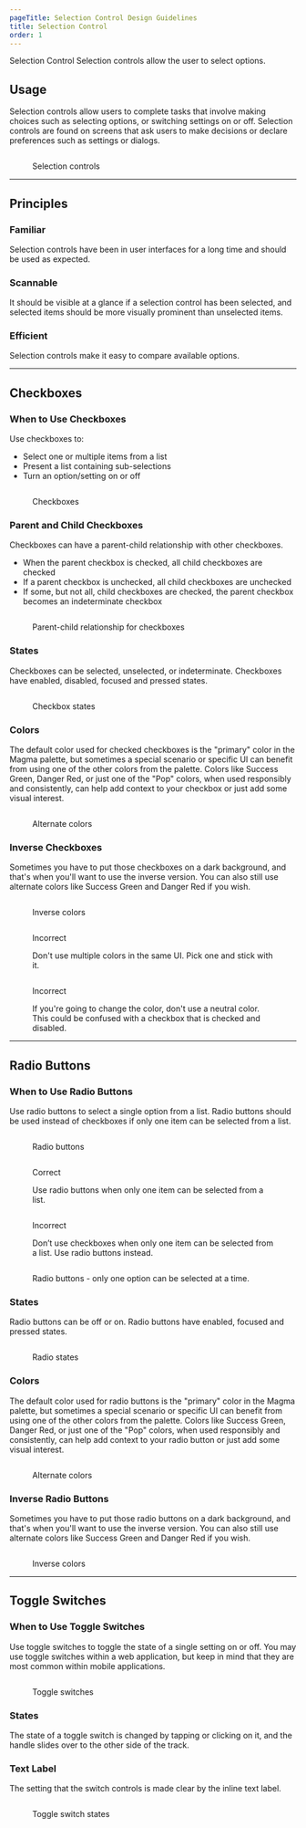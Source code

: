 ```yaml
---
pageTitle: Selection Control Design Guidelines
title: Selection Control
order: 1
---
```



<DocsHeading type="design">Selection Control</DocsHeading>
<LeadParagraph>
  Selection controls allow the user to select options.
</LeadParagraph>

## Usage

Selection controls allow users to complete tasks that involve making choices such as selecting options, or switching settings on or off. Selection controls are found on screens that ask users to make decisions or declare preferences such as settings or dialogs.

<span class="horizontal-spacer"></span>
<figure>
  <div class="image-container">
    <img src="../../images/selection-controls/Selection-controls.png" alt="" />
  </div>
  <figcaption>
    <p>Selection controls</p>
  </figcaption>
</figure>
<hr class="article-divider" />

## Principles

### Familiar

Selection controls have been in user interfaces for a long time and should be used as expected.

### Scannable

It should be visible at a glance if a selection control has been selected, and selected items should be more visually prominent than unselected items.

### Efficient

Selection controls make it easy to compare available options.

<span class="horizontal-spacer"></span>
<hr class="article-divider" />

## Checkboxes

### When to Use Checkboxes

Use checkboxes to:

- Select one or multiple items from a list
- Present a list containing sub-selections
- Turn an option/setting on or off

<figure>
  <div class="image-container">
    <img src="../../images/selection-controls/Checkbox-example.png" alt="" />
  </div>
  <figcaption>
    <p>Checkboxes</p>
  </figcaption>
</figure>

### Parent and Child Checkboxes

Checkboxes can have a parent-child relationship with other checkboxes.

- When the parent checkbox is checked, all child checkboxes are checked
- If a parent checkbox is unchecked, all child checkboxes are unchecked
- If some, but not all, child checkboxes are checked, the parent checkbox becomes an indeterminate checkbox

<figure>
  <div class="image-container">
    <img
      src="../../images/selection-controls/Checkbox-parent-child-example.png"
      alt=""
    />
  </div>
  <figcaption>
    <p>Parent-child relationship for checkboxes</p>
  </figcaption>
</figure>

### States

Checkboxes can be selected, unselected, or indeterminate. Checkboxes have enabled, disabled, focused and pressed states.

<figure>
  <div class="image-container">
    <img src="../../images/selection-controls/Checkbox-states.png" alt="" />
  </div>
  <figcaption>
    <p>Checkbox states</p>
  </figcaption>
</figure>

### Colors

The default color used for checked checkboxes is the "primary" color in the Magma palette, but sometimes a special scenario or specific UI can benefit from using one of the other colors from the palette. Colors like Success Green, Danger Red, or just one of the "Pop" colors, when used responsibly and consistently, can help add context to your checkbox or just add some visual interest.

<figure>
  <div class="image-container">
    <img
      src="../../images/selection-controls/Checkbox-alternate-colors.png"
      alt=""
    />
  </div>
  <figcaption>
    <p>Alternate colors</p>
  </figcaption>
</figure>

### Inverse Checkboxes

Sometimes you have to put those checkboxes on a dark background, and that's when you'll want to use the inverse version. You can also still use alternate colors like Success Green and Danger Red if you wish.

<figure>
  <div class="image-container">
    <img src="../../images/selection-controls/Checkbox-inverse.png" alt="" />
  </div>
  <figcaption>
    <p>Inverse colors</p>
  </figcaption>
</figure>
<div class="two-col">
  <div class="row">
    <div class="col col-1">
      <figure>
        <img
          src="../../images/selection-controls/Checkbox-incorrect-multi-color.png"
          alt=""
        />
        <figcaption>
          <p class="title title-incorrect">Incorrect</p>
          <p>
            Don't use multiple colors in the same UI. Pick one and stick with
            it.
          </p>
        </figcaption>
      </figure>
    </div>
    <div class="col col-2">
      <figure>
        <img
          src="../../images/selection-controls/Checkbox-incorrect-neutral.png"
          alt=""
        />
        <figcaption>
          <p class="title title-incorrect">Incorrect</p>
          <p>
            If you're going to change the color, don't use a neutral color. This
            could be confused with a checkbox that is checked and disabled.
          </p>
        </figcaption>
      </figure>
    </div>
  </div>
</div>
<hr class="article-divider" />

## Radio Buttons

### When to Use Radio Buttons

Use radio buttons to select a single option from a list. Radio buttons should be used instead of checkboxes if only one item can be selected from a list.

<figure>
  <div class="image-container">
    <img
      src="../../images/selection-controls/Radio-buttons-example.png"
      alt=""
    />
  </div>
  <figcaption>
    <p>Radio buttons</p>
  </figcaption>
</figure>
<div class="two-col">
  <div class="row">
    <div class="col col-1">
      <figure>
        <img
          src="../../images/selection-controls/Radio-select-only-one.png"
          alt=""
        />
        <figcaption>
          <p class="title title-correct">Correct</p>
          <p>
            Use radio buttons when only one item can be selected from a list.
          </p>
        </figcaption>
      </figure>
    </div>
    <div class="col col-2">
      <figure>
        <img
          src="../../images/selection-controls/Radio-select-only-one-incorrect.png"
          alt=""
        />
        <figcaption>
          <p class="title title-incorrect">Incorrect</p>
          <p>
            Don’t use checkboxes when only one item can be selected from a list.
            Use radio buttons instead.
          </p>
        </figcaption>
      </figure>
    </div>
  </div>
</div>
<figure>
  <div class="image-container">
    <img src="../../images/selection-controls/Radio-example-2.png" alt="" />
  </div>
  <figcaption>
    <p>Radio buttons - only one option can be selected at a time.</p>
  </figcaption>
</figure>

### States

Radio buttons can be off or on. Radio buttons have enabled, focused and pressed states.

<figure>
  <div class="image-container">
    <img src="../../images/selection-controls/Radio-states.png" alt="" />
  </div>
  <figcaption>
    <p>Radio states</p>
  </figcaption>
</figure>

### Colors

The default color used for radio buttons is the "primary" color in the Magma palette, but sometimes a special scenario or specific UI can benefit from using one of the other colors from the palette. Colors like Success Green, Danger Red, or just one of the "Pop" colors, when used responsibly and consistently, can help add context to your radio button or just add some visual interest.

<figure>
  <div class="image-container">
    <img
      src="../../images/selection-controls/Radio-alternate-colors.png"
      alt=""
    />
  </div>
  <figcaption>
    <p>Alternate colors</p>
  </figcaption>
</figure>

### Inverse Radio Buttons

Sometimes you have to put those radio buttons on a dark background, and that's when you'll want to use the inverse version. You can also still use alternate colors like Success Green and Danger Red if you wish.

<figure>
  <div class="image-container">
    <img src="../../images/selection-controls/Radio-inverse.png" alt="" />
  </div>
  <figcaption>
    <p>Inverse colors</p>
  </figcaption>
</figure>
<hr class="article-divider" />

## Toggle Switches

### When to Use Toggle Switches

Use toggle switches to toggle the state of a single setting on or off. You may use toggle switches within a web application, but keep in mind that they are most common within mobile applications.

<figure>
  <div class="image-container">
    <img
      src="../../images/selection-controls/Toggle-switch-example.png"
      alt=""
    />
  </div>
  <figcaption>
    <p>Toggle switches</p>
  </figcaption>
</figure>

### States

The state of a toggle switch is changed by tapping or clicking on it, and the handle slides over to the other side of the track.

### Text Label

The setting that the switch controls is made clear by the inline text label.

<figure>
  <div class="image-container">
    <img
      src="../../images/selection-controls/Toggle-switch-states.png"
      alt=""
    />
  </div>
  <figcaption>
    <p>Toggle switch states</p>
  </figcaption>
</figure>
